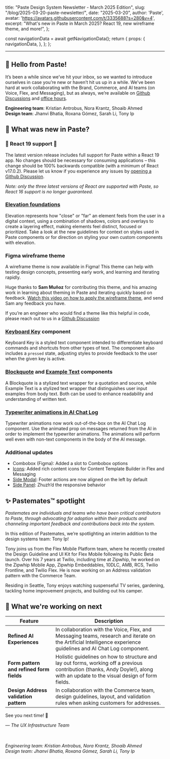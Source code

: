   title: "Paste Design System Newsletter - March 2025 Edition",
  slug: "/blog/2025-03-20-paste-newsletter/",
  date: "2025-03-20",
  author: 'Paste',
  avatar: 'https://avatars.githubusercontent.com/t/3335688?s=280&v=4',
  excerpt: "What's new in Paste in March 2025? React 19, new wireframe theme, and more!",
};






  const navigationData = await getNavigationData();
  return {
    props: {
      navigationData,
    },
  };
};

<ArticleHeader
  title={meta.title}
  description={meta.description}
  date={meta.date}
  machineDate={meta.date}
  author={meta.author}
  avatar={meta.avatar}
/>

---

<contentwrapper>

<PageAside data={mdxHeadings} hideFeedback />

<ArticleContent>

## 👋 Hello from Paste!

It’s been a while since we’ve hit your inbox, so we wanted to introduce ourselves in case you’re new or haven’t hit us up in a while. We’ve been hard at work collaborating with the Brand, Commerce, and AI teams (on Voice, Flex, and Messaging), but as always, we’re available on [Github Discussions](https://github.com/twilio-labs/paste/discussions) and [office hours](https://docs.google.com/spreadsheets/d/10vD91zdwr9hjgDOV3HSGnoC0LgvYw-thmn3X_kvW0xk/edit?gid=800758837#gid=800758837).

<Box marginBottom="space60" display="flex" justifyContent="center">
    <Box
      as={Image}
      maxWidth="70%"
      height="100%"
      src={PasteTeam}
      alt="Paste team members: Jhanvi Bhatia, Kristian Antrobus, Nora Krantz, Roxana Gómez, Sarah Li, Shoaib Ahmed, Tony Ip"
      style={{ objectFit: "contain" }}
    />
</Box>

**Engineering team**: Kristian Antrobus, Nora Krantz, Shoaib Ahmed <br/>
**Design team**: Jhanvi Bhatia, Roxana Gómez, Sarah Li, Tony Ip

## 📣 What was new in Paste?

### 🚀 React 19 support 🚀

The latest version release includes full support for Paste within a React 19 app. No changes should be necessary for consuming applications – this change should be 100% backwards compatible (with a minimum of React v17.0.2). Please let us know if you experience any issues by [opening a Github Discussion](https://github.com/twilio-labs/paste/discussions/new/choose).

*Note: only the three latest versions of React are supported with Paste, so React 16 support is no longer guaranteed.*

### [Elevation foundations](/foundations/elevation)

<Box marginBottom="space60" display="flex" justifyContent="center">
    <Box
      as={Image}
      maxWidth="70%"
      height="100%"
      src={Elevation}
      alt="Elevation foundations documentation"
      style={{ objectFit: "contain" }}
    />
</Box>

Elevation represents how "close" or "far" an element feels from the user in a digital context, using a combination of shadows, colors and overlays to create a layering effect, making elements feel distinct, focused or prioritized. Take a look at the new guidelines for context on styles used in Paste components or for direction on styling your own custom components with elevation.

### Figma wireframe theme

<Box marginBottom="space60" display="flex" justifyContent="center">
    <Box
      as={Image}
      maxWidth="70%"
      borderStyle="solid"
      borderWidth="borderWidth10"
      borderColor="colorBorder"
      height="100%"
      src={Wireframe}
      alt="Figma wireframe theme"
      style={{ objectFit: "contain" }}
    />
</Box>

A wireframe theme is now available in Figma! This theme can help with testing design concepts, presenting early work, and learning and iterating rapidly.

Huge thanks to **Sam Muñoz** for contributing this theme, and his amazing work in learning about theming in Paste and iterating quickly based on feedback. [Watch this video on how to apply the wireframe theme](https://www.loom.com/share/cea84863304c437ca1ecb95df560f010?sid=5ecd699b-5e26-47b9-8b43-e6fcbe834f71), and send Sam any feedback you have.

If you’re an engineer who would find a theme like this helpful in code, please reach out to us in a [Github Discussion](https://github.com/twilio-labs/paste/discussions)

### [Keyboard Key](/components-keyboard-key) component

<Box marginBottom="space60" display="flex" justifyContent="center">
    <Box
      as={Image}
      maxWidth="40%"
      borderStyle="solid"
      borderWidth="borderWidth10"
      borderColor="colorBorder"
      height="100%"
      src={KeyboardKey}
      alt="Keyboard Key component example"
      style={{ objectFit: "contain" }}
    />
</Box>

Keyboard Key is a styled text component intended to differentiate keyboard commands and shortcuts from other types of text. The component also includes a `pressed` state, adjusting styles to provide feedback to the user when the given key is active.

### [Blockquote](/components/blockquote) and [Example Text](/components/example-text) components

<Box marginBottom="space60" display="flex" justifyContent="center">
    <Box
      as={Image}
      maxWidth="40%"
      borderStyle="solid"
      borderWidth="borderWidth10"
      borderColor="colorBorder"
      height="100%"
      src={Blockquote}
      alt="Blockquote and Example Text components"
      style={{ objectFit: "contain" }}
    />
</Box>

A Blockquote is a stylized text wrapper for a quotation and source, while Example Text is a stylized text wrapper that distinguishes user input examples from body text. Both can be used to enhance readability and understanding of written text.

### [Typewriter animations in AI Chat Log](/components/ai-chat-log#animating)

<Box marginBottom="space60" display="flex" justifyContent="center">
    <Box
      as={Image}
      maxWidth="80%"
      borderStyle="solid"
      borderWidth="borderWidth10"
      borderColor="colorBorder"
      height="100%"
      src={AI}
      alt="AI Chat Log with typewriter animations"
      style={{ objectFit: "contain" }}
    />
</Box>

Typewriter animations now work out-of-the-box on the AI Chat Log component. Use the animated prop on messages returned from the AI in order to implement the typewriter animations. The animations will perform well even with non-text components in the body of the AI message.

### Additional updates

- Combobox (Figma): Added a slot to Combobox options
- [Icons](/components/icon): Added rich content icons for Content Template Builder in Flex and Messaging
- [Side Modal](/components/side-modal): Footer actions are now aligned on the left by default
- [Side Panel](/components/side-panel): Zhuzh’d the responsive behavior

## ✨ Pastemates™ spotlight

*Pastemates are individuals and teams who have been critical contributors to Paste, through advocating for adoption within their products and channeling important feedback and contributions back into the system.*

<Box width="100%" maxWidth="200px" display="block" margin="0 auto">
  <ResponsiveBorderedImage src={Tony} alt="image of Tony Ip" />
</Box>

In this edition of Pastemates, we’re spotlighting an interim addition to the design systems team: Tony Ip!

Tony joins us from the Flex Mobile Platform team, where he recently created the Design Guideline and UI Kit for Flex Mobile following its Public Beta launch. Over his 7 years at Twilio, including time at Zipwhip, he worked on the Zipwhip Mobile App, Zipwhip Embeddables, 10DLC, AMB, RCS, Twilio Frontline, and Twilio Flex. He is now working on an Address validation pattern with the Commerce Team.

Residing in Seattle, Tony enjoys watching suspenseful TV series, gardening, tackling home improvement projects, and building out his camper.

## 👀 What we're working on next

| Feature                        | Description                                                                                                                                                         |
| ------------------------------ | ------------------------------------------------------------------------------------------------------------------------------------------------------------------- |
| **Refined AI Experiences**     | In collaboration with the Voice, Flex, and Messaging teams, research and iterate on the Artificial Intelligence experience guidelines and AI Chat Log component.|
| **Form pattern and refined form fields**      | Holistic guidelines on how to structure and lay out forms, working off a previous contribution (thanks, Andy Doyle!), along with an update to the visual design of form fields. |
| **Design Address validation pattern**       | In collaboration with the Commerce team, design guidelines, layout, and validation rules when asking customers for addresses. |

<Box marginBottom="space120" />

See you next time! 👋

<em>— The UX Infrastructure Team

<br />
<br />
Engineering team: Kristian Antrobus, Nora Krantz, Shoaib Ahmed
<br />
Design team: Jhanvi Bhatia, Roxana Gómez, Sarah Li, Tony Ip

</em>

</ArticleContent>

</contentwrapper>
